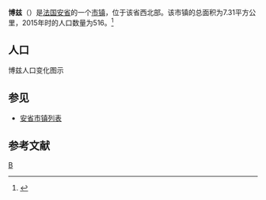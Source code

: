 {{Infobox French commune
|name                    = 博兹
|native name             = Boz
|image flag              = 
|image flag size         = 
|flag legend             = 
|image coat of arms      = 
|image coat of arms size = 
|coat of arms legend     = 
|city motto              = 
|image                   = 
|caption                 = 
|map                     = 
|adjustable map          = 
|time zone               = 
|longitude              = 
|latitude               =  
|arrondissement         =  
|canton                 =  
|subdivisions entry      = 
|subdivisions            = 
|intercommunality        = 
|mayor                   = 
|term                    = 
|elevation m             = 
|area km2                = 7.31
|population             = 516
|population date         = 1999
|INSEE                  = 01057
|postal code             = 01190
|website                 = 
}}
{{French Commune Map|01057}}
'''博兹'''（{{lang-fr|Boz}}）是[[法国|法国]][[安省_(法國)|安省]]的一个[[市镇_(法国)|市镇]]，位于该省西北部。该市镇的总面积为7.31平方公里，2015年时的人口数量为516。<ref name="Statmallen Areal i Frankrikes kommuner">{{cite web|url=http://www.insee.fr/fr/ppp/bases-de-donnees/recensement/populations-legales/france-departements.asp?annee=2009#departements|title=Insee, Populations légales 2009 pour les départements et les collectivités d'outre-mer France métropolitaine et DOM|accessdate=2012-01-30|archive-date=2012-01-08|archive-url=https://web.archive.org/web/20120108000120/http://www.insee.fr/fr/ppp/bases-de-donnees/recensement/populations-legales/france-departements.asp?annee=2009#departements|dead-url=no}}</ref>

== 人口 ==
博兹人口变化图示
{{French Commune Population|01057}}

==参见==
*[[安省市镇列表|安省市镇列表]]

== 参考文献 ==
{{reflist}}

{{安省市鎮}}

[[Category:安省市镇|B]]